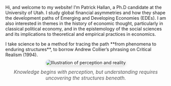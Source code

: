 
```{=html}
<div class="row g-4 align-items-start">
  
  <!-- Left: Photo -->
  <div class="col-12 col-md-3">

 
  </div>
  
  <!-- Middle: Bio -->
  <div class="col-12 col-md-6">
    <p>
      Hi, and welcome to my website! I’m Patrick Hallan, a Ph.D candidate at the University of Utah. I study global financial asymmetries and how they shape the development paths of Emerging and Developing Economies (EDEs). I am also interested in themes in the history of economic thought, particularly in classical political economy, and in the epistemology of the social sciences and its implications to theoretical and empirical practices in economics.
    </p>
I take science to be a method for tracing the path **from phenomena to enduring structures**, to borrow Andrew Collier’s phrasing on Critical Realism (1994).

</div>

<div style="text-align:center; margin-top:0.5rem; margin-bottom:1rem;">
  <img src="CR.png" 
       alt="Illustration of perception and reality"
       style="max-width:60%; border-radius:12px; box-shadow:0 3px 10px rgba(0,0,0,0.15);">
  <p style="font-style:italic; color:#555; font-size:0.95rem; margin-top:0.75rem;">
    Knowledge begins with perception, but understanding requires uncovering the structures beneath.
  </p>
</div>
```
